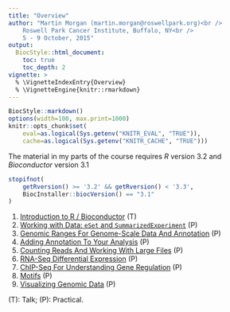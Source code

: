 ```yaml
---
title: "Overview"
author: "Martin Morgan (martin.morgan@roswellpark.org)<br />
    Roswell Park Cancer Institute, Buffalo, NY<br />
    5 - 9 October, 2015"
output:
  BiocStyle::html_document:
    toc: true
    toc_depth: 2
vignette: >
  % \VignetteIndexEntry{Overview}
  % \VignetteEngine{knitr::rmarkdown}
---
```


```r
BiocStyle::markdown()
options(width=100, max.print=1000)
knitr::opts_chunk$set(
    eval=as.logical(Sys.getenv("KNITR_EVAL", "TRUE")),
    cache=as.logical(Sys.getenv("KNITR_CACHE", "TRUE")))
```

The material in my parts of the course requires _R_ version 3.2 and
_Bioconductor_ version 3.1

```r
stopifnot(
    getRversion() >= '3.2' && getRversion() < '3.3',
    BiocInstaller::biocVersion() == "3.1"
)
```

1. [Introduction to R / Bioconductor](V1-Introduction.html) (T)
2. [Working with Data: `eSet` and `SummarizedExperiment`](V2-WorkingWithData.html) (P)
3. [Genomic Ranges For Genome-Scale Data And Annotation](V3-GenomicRanges.html) (P)
4. [Adding Annotation To Your Analysis](V4-Annotation.html) (P)
5. [Counting Reads And Working With Large Files](V5-LargeFiles.html) (P)
6. [RNA-Seq Differential Expression](V6-RNASeq.html) (P)
7. [ChIP-Seq For Understanding Gene Regulation](V7-ChIPSeq.html) (P)
8. [Motifs](V8-Motifs.html) (P)
9. [Visualizing Genomic Data](V9-Visualization.html) (P)

(T): Talk; (P): Practical.